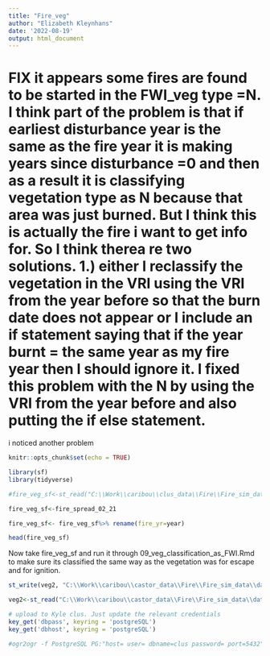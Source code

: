 ```yaml
---
title: "Fire_veg"
author: "Elizabeth Kleynhans"
date: '2022-08-19'
output: html_document
---
```



# FIX it appears some fires are found to be started in the FWI_veg type =N. I think part of the problem is that if earliest disturbance year is the same as the fire year it is making years since disturbance =0 and then as a result it is classifying vegetation type as N because that area was just burned. But I think this is actually the fire i want to get info for. So I think therea re two solutions. 1.) either I reclassify the vegetation in the VRI using the VRI from the year before so that the burn date does not appear or I include an if statement saying that if the year burnt = the same year as my fire year then I should ignore it. I fixed this problem with the N by using the VRI from the year before and also putting the if else statement. 

i noticed another problem 
```r
knitr::opts_chunk$set(echo = TRUE)
```

```r
library(sf)
library(tidyverse)
```


```r
#fire_veg_sf<-st_read("C:\\Work\\caribou\\clus_data\\Fire\\Fire_sim_data\\data\\spread\\Spread_dem_clim_rds_infr_wind_veg.gpkg")

fire_veg_sf<-fire_spread_02_21

fire_veg_sf<- fire_veg_sf%>% rename(fire_yr=year)

head(fire_veg_sf)
```

Now take fire_veg_sf and run it through 09_veg_classification_as_FWI.Rmd to make sure its classified the same way as the vegetation was for escape and for ignition.

```r


st_write(veg2, "C:\\Work\\caribou\\castor_data\\Fire\\Fire_sim_data\\data\\spread\\Fire_spread_data_all_veg_Dec23.gpkg", delete_layer=TRUE, driver="GPKG")

veg2<-st_read("C:\\Work\\caribou\\castor_data\\Fire\\Fire_sim_data\\data\\spread\\Fire_spread_data_all_veg_Dec23.gpkg")

# upload to Kyle clus. Just update the relevant credentials 
key_get('dbpass', keyring = 'postgreSQL')
key_get('dbhost', keyring = 'postgreSQL')

#ogr2ogr -f PostgreSQL PG:"host= user= dbname=clus password= port=5432" C:\\Work\\caribou\\clus_data\\Fire\\Fire_sim_data\\data\\Fire_data_all_veg.gpkg -overwrite -a_srs EPSG:3005 -progress --config PG_USE_COPY YES -nlt PROMOTE_TO_MULTI

```
